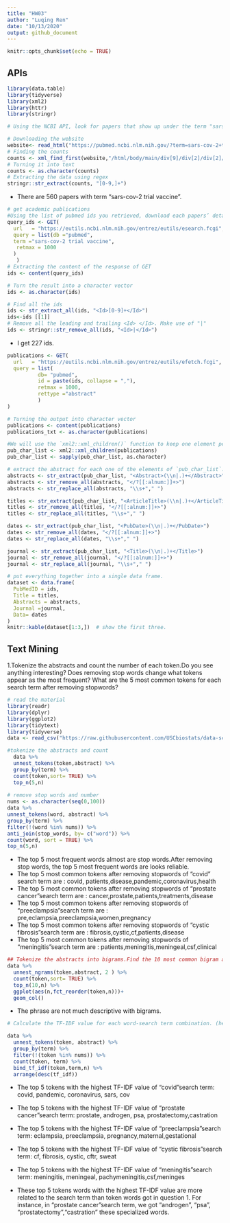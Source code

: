```yaml
---
title: "HW03"
author: "Luqing Ren"
date: "10/13/2020"
output: github_document
---
```


```r
knitr::opts_chunk$set(echo = TRUE)
```
## APIs
```r
library(data.table)
library(tidyverse)
library(xml2)
library(httr)
library(stringr)

# Using the NCBI API, look for papers that show up under the term "sars-cov-2 trial vaccine."Look for the data in the pubmed database.How many papers were you able to find?

# Downloading the website
website<- read_html("https://pubmed.ncbi.nlm.nih.gov/?term=sars-cov-2+trial+vaccine")
# Finding the counts
counts <- xml_find_first(website,"/html/body/main/div[9]/div[2]/div[2]/div[1]/span")
# Turning it into text
counts <- as.character(counts)
# Extracting the data using regex
stringr::str_extract(counts, "[0-9,]+")
```

- There are 560 papers with term "sars-cov-2 trial vaccine".

```r
# get academic publications
#Using the list of pubmed ids you retrieved, download each papers’ details using the query parameter rettype = abstract. If you get more than 250 ids, just keep the first 250.
query_ids <- GET(
  url   = "https://eutils.ncbi.nlm.nih.gov/entrez/eutils/esearch.fcgi",
  query = list(db ="pubmed",
  term ="sars-cov-2 trial vaccine",
   retmax = 1000
  )
   )
# Extracting the content of the response of GET
ids <- content(query_ids)
```

```r
# Turn the result into a character vector
ids <- as.character(ids)

# Find all the ids 
ids <- str_extract_all(ids, "<Id>[0-9]+</Id>") 
ids<-ids [[1]]
# Remove all the leading and trailing <Id> </Id>. Make use of "|"
ids <- stringr::str_remove_all(ids, "<Id>|</Id>")
```

- I get 227 ids.

```r
publications <- GET(
  url   = "https://eutils.ncbi.nlm.nih.gov/entrez/eutils/efetch.fcgi",
  query = list(
          db= "pubmed",
          id = paste(ids, collapse = ","),
          retmax = 1000,
          rettype ="abstract" 
          )
)

# Turning the output into character vector
publications <- content(publications)
publications_txt <- as.character(publications)
```

```r
#We will use the `xml2::xml_children()` function to keep one element per id.
pub_char_list <- xml2::xml_children(publications)
pub_char_list <- sapply(pub_char_list, as.character)
```

```r
# extract the abstract for each one of the elements of `pub_char_list`.
abstracts <- str_extract(pub_char_list, "<Abstract>(\\n|.)+</Abstract>")
abstracts <- str_remove_all(abstracts, "</?[[:alnum:]]+>")
abstracts <- str_replace_all(abstracts, "\\s+"," ")
```

```r
titles <- str_extract(pub_char_list, "<ArticleTitle>(\\n|.)+</ArticleTitle>")
titles <- str_remove_all(titles, "</?[[:alnum:]]+>")
titles <- str_replace_all(titles, "\\s+"," ")
```

```r
dates <- str_extract(pub_char_list, "<PubDate>(\\n|.)+</PubDate>")
dates <- str_remove_all(dates, "</?[[:alnum:]]+>")
dates <- str_replace_all(dates, "\\s+"," ")
```

```r
journal <- str_extract(pub_char_list, "<Title>(\\n|.)+</Title>")
journal <- str_remove_all(journal, "</?[[:alnum:]]+>")
journal <- str_replace_all(journal, "\\s+"," ")
```

```r
# put everything together into a single data frame.
dataset <- data.frame(
  PubMedID = ids,
  Title = titles,
  Abstracts = abstracts,
  Journal =journal,
  Data= dates
)
knitr::kable(dataset[1:3,])  # show the first three.
```

## Text Mining
1.Tokenize the abstracts and count the number of each token.Do you see anything interesting? Does removing stop words change what tokens appear as the most frequent? What are the 5 most common tokens for each search term after removing stopwords?
```r
# read the material
library(readr)
library(dplyr)
library(ggplot2)
library(tidytext)
library(tidyverse)
data <- read_csv("https://raw.githubusercontent.com/USCbiostats/data-science-data/master/03_pubmed/pubmed.csv")

#tokenize the abstracts and count
  data %>% 
  unnest_tokens(token,abstract) %>% 
  group_by(term) %>% 
  count(token,sort= TRUE) %>% 
  top_n(5,n)
  
# remove stop words and number
nums <- as.character(seq(0,100))
data %>% 
unnest_tokens(word, abstract) %>%
group_by(term) %>% 
filter(!(word %in% nums)) %>% 
anti_join(stop_words, by= c("word")) %>% 
count(word, sort = TRUE) %>% 
top_n(5,n) 

```
- The top 5 most frequent words almost are stop words.After removing stop words, the top 5 most frequent words are looks reliable.
- The top 5 most common tokens after removing stopwords of "covid" search term are : covid, patients,disease,pandemic,coronavirus,health
- The top 5 most common tokens after removing stopwords of "prostate cancer"search term are : cancer,prostate,patients,treatments,disease
- The top 5 most common tokens after removing stopwords of "preeclampsia"search term are : pre,eclampsia,preeclampsia,women,pregnancy
- The top 5 most common tokens after removing stopwords of "cystic fibrosis"search term are : fibrosis,cystic,cf,patients,disease
- The top 5 most common tokens after removing stopwords of "meningitis"search term are : patients,meningitis,meningeal,csf,clinical

```r
## Tokenize the abstracts into bigrams.Find the 10 most common bigram and visualize them with ggplot2.
data %>% 
  unnest_ngrams(token,abstract, 2 ) %>% 
  count(token,sort= TRUE) %>% 
  top_n(10,n) %>% 
  ggplot(aes(n,fct_reorder(token,n)))+
  geom_col()
```

- The phrase are not much descriptive with bigrams.

```r
# Calculate the TF-IDF value for each word-search term combination. (here you want the search term to be the “document”) What are the 5 tokens from each search term with the highest TF-IDF value? How are the results different from the answers you got in question 1?

data %>% 
  unnest_tokens(token, abstract) %>% 
  group_by(term) %>% 
  filter(!(token %in% nums)) %>% 
  count(token, term) %>% 
  bind_tf_idf(token,term,n) %>% 
  arrange(desc(tf_idf)) 
```

- The top 5 tokens with the highest TF-IDF value of "covid"search term: covid, pandemic, coronavirus, sars, cov
- The top 5 tokens with the highest TF-IDF value of "prostate cancer"search term: prostate, androgen, psa, prostatectomy,castration
- The top 5 tokens with the highest TF-IDF value of "preeclampsia"search term: eclampsia, preeclampsia, pregnancy,maternal,gestational
- The top 5 tokens with the highest TF-IDF value of "cystic fibrosis"search term: cf, fibrosis, cystic, cftr, sweat
- The top 5 tokens with the highest TF-IDF value of "meningitis"search term: meningitis, meningeal, pachymeningitis,csf,meninges

- These top 5 tokens words with the highest TF-IDF value are more related to the search term than token words got in question 1. For instance, in "prostate cancer"search term, we got "androgen", "psa", "prostatectomy","castration" these specialized words.





